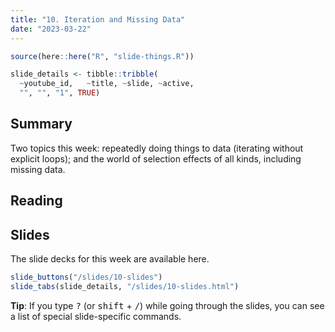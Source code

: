 ```yaml
---
title: "10. Iteration and Missing Data"
date: "2023-03-22"
---
```


```r
source(here::here("R", "slide-things.R"))

slide_details <- tibble::tribble(
  ~youtube_id,   ~title, ~slide, ~active,
  "", "", "1", TRUE)

```

## Summary

Two topics this week: repeatedly doing things to data (iterating without explicit loops); and the world of selection effects of all kinds, including missing data. 

## Reading


## Slides

The slide decks for this week are available here. 

```r
slide_buttons("/slides/10-slides")
slide_tabs(slide_details, "/slides/10-slides.html")
```

:::{.callout-tip}
**Tip**: If you type <kbd>?</kbd> (or <kbd>shift</kbd> + <kbd>/</kbd>) while going through the slides, you can see a list of special slide-specific commands.
:::
